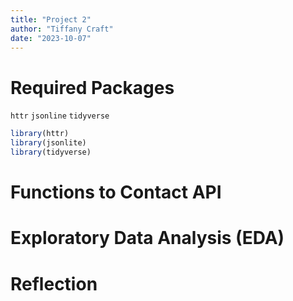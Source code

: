 ```yaml
---
title: "Project 2"
author: "Tiffany Craft"
date: "2023-10-07"
---
```


# Required Packages

`httr`
`jsonline`
`tidyverse`

```r
library(httr)
library(jsonlite)
library(tidyverse)
```

# Functions to Contact API

# Exploratory Data Analysis (EDA)

# Reflection